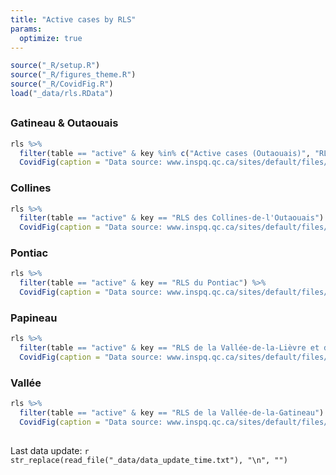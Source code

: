 ```yaml
---
title: "Active cases by RLS"
params: 
  optimize: true
---
```


```r
source("_R/setup.R")
source("_R/figures_theme.R")
source("_R/CovidFig.R")
load("_data/rls.RData")
```

## {.tabset .tabset-fade .tabset-pills}

### Gatineau & Outaouais
```r
rls %>% 
  filter(table == "active" & key %in% c("Active cases (Outaouais)", "RLS de Grande-Rivière - Hull - Gatineau")) %>% 
  CovidFig(caption = "Data source: www.inspq.qc.ca/sites/default/files/covid/donnees/tableau-rls-new.csv")
```

### Collines
```r
rls %>% 
  filter(table == "active" & key == "RLS des Collines-de-l'Outaouais") %>% 
  CovidFig(caption = "Data source: www.inspq.qc.ca/sites/default/files/covid/donnees/tableau-rls-new.csv")
```

### Pontiac
```r
rls %>% 
  filter(table == "active" & key == "RLS du Pontiac") %>% 
  CovidFig(caption = "Data source: www.inspq.qc.ca/sites/default/files/covid/donnees/tableau-rls-new.csv")
```

### Papineau
```r
rls %>% 
  filter(table == "active" & key == "RLS de la Vallée-de-la-Lièvre et de la Petite Nation") %>% 
  CovidFig(caption = "Data source: www.inspq.qc.ca/sites/default/files/covid/donnees/tableau-rls-new.csv")
```

### Vallée
```r
rls %>% 
  filter(table == "active" & key == "RLS de la Vallée-de-la-Gatineau") %>% 
  CovidFig(caption = "Data source: www.inspq.qc.ca/sites/default/files/covid/donnees/tableau-rls-new.csv")
```

##

Last data update: `r str_replace(read_file("_data/data_update_time.txt"), "\n", "")`
